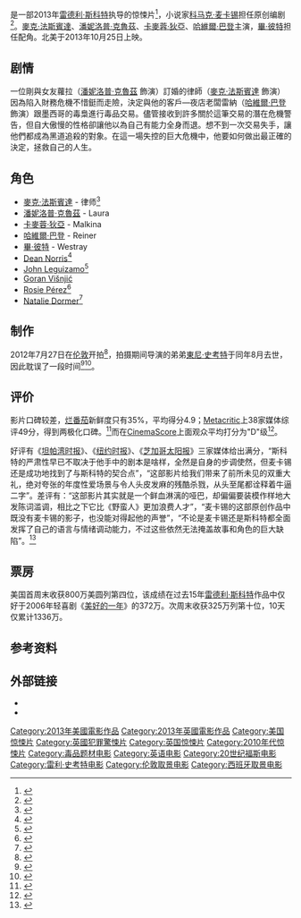 {{noteTA
|G1=Movie
|G2=Show
}}
{{Infobox film
| name           = 玩命法則
| original_name = ''The Counselor''
| image          = The Counselor Poster.jpg
| director       = [[雷利·史考特|雷利·史考特]]
| producer       = {{ubl | 雷利·史考特 | [[Nick_Wechsler_(producer)|Nick Wechsler]] | Steve Schwartz | Paula Mae Schwartz }}
| writer         = [[Cormac_McCarthy|Cormac McCarthy]]
| starring       = {{ubl | [[麥克·法斯賓達|麥克·法斯賓達]] | [[潘妮洛普·克魯茲|潘妮洛普·克魯茲]] | [[卡麥蓉·狄亞|卡麥蓉·狄亞]] | [[哈維爾·巴登|哈維爾·巴登]] | [[畢·彼特|畢·彼特]] }}
| music          = [[Daniel_Pemberton|Daniel Pemberton]]
| cinematography = [[Dariusz_Wolski|Dariusz Wolski]]
| editing        = [[Pietro_Scalia|Pietro Scalia]]
| studio         = {{ubl | Scott Free Productions | Nick Wechsler Productions | Chockstone Pictures }}
| distributor    = [[二十世紀福斯|二十世紀福斯]]
| released       = [[萊斯特廣場|萊斯特廣場]]首映：2013年10月3日<br>[[紐約市|紐約市]]首映典禮：2013年10月9日<br> {{flagicon|USA}} 2013年10月25日<br>{{flagicon|HKG}}{{flagicon|MAC}} 2013年11月14日
| runtime        = 117 分钟
| country        = {{USA}}<br>{{UK}}
| language       = [[英语|英语]]
| budget         = $2500萬美元
| gross          = $7100萬美元<ref>{{cite web |url=http://www.boxofficemojo.com/movies/?id=counselor.htm |title=The Counselor (2013) |publisher=[[Box_Office_Mojo|Box Office Mojo]] |date=2014-01-16 |accessdate=2014-04-18 |archive-url=https://web.archive.org/web/20140429094340/http://boxofficemojo.com/movies/?id=counselor.htm |archive-date=2014-04-29 |dead-url=no }}</ref>
| cn_name  = 黑金杀机<ref>[http://www.apdnews.com/news/47514.html 《黑金杀机》]{{dead link|date=2018年3月 |bot=InternetArchiveBot |fix-attempted=yes }}，亚太日报，2013年11月21日</ref>
| tw_name  = 玩命法則
| hk_name  = 黑權大狀
}}
{{作品名稱|name=''The Counselor''|hk=黑權大狀|tw=玩命法則|cn=黑金杀机}}是一部2013年[[雷德利·斯科特|雷德利·斯科特]]执导的惊悚片<ref>{{cite web |author=Calia, Michael |url=http://blogs.wsj.com/speakeasy/2013/06/25/ridley-scott-cormac-mccarthy-team-up-for-the-counselor-trailer/ |title=Ridley Scott, Cormac McCarthy Team Up for ‘The Counselor’ Trailer |work=Speakeasy |publisher=The Wall Street Journal |date=2013-06-25 |accessdate=2013-06-26 |archive-url=https://web.archive.org/web/20140411115631/http://blogs.wsj.com/speakeasy/2013/06/25/ridley-scott-cormac-mccarthy-team-up-for-the-counselor-trailer/ |archive-date=2014-04-11 |dead-url=no }}</ref>，小说家[[科马克·麦卡锡|科马克·麦卡锡]]担任原创编剧<ref>{{cite web|url=http://www.txstate.edu/news/news_releases/news_archive/2008/01/CormacMcCarthy011008.html|title=The Southwestern Writers Collection acquires Cormac McCarthy papers|access-date=2013-08-24|archive-url=https://web.archive.org/web/20131016090002/http://www.txstate.edu/news/news_releases/news_archive/2008/01/CormacMcCarthy011008.html|archive-date=2013-10-16|dead-url=no}}</ref>。[[麥克·法斯賓達|麥克·法斯賓達]]、[[潘妮洛普·克魯茲|潘妮洛普·克魯茲]]、[[卡麥蓉·狄亞|卡麥蓉·狄亞]]、[[哈維爾·巴登|哈維爾·巴登]]主演，[[畢·彼特|畢·彼特]]担任配角。北美于2013年10月25日上映。

== 剧情 ==
一位剛與女友蘿拉（[[潘妮洛普·克魯茲|潘妮洛普·克魯茲]] 飾演）訂婚的律師（[[麥克·法斯賓達|麥克·法斯賓達]] 飾演）因為陷入財務危機不惜鋌而走險，決定與他的客戶—夜店老闆雷納（[[哈維爾·巴登|哈維爾·巴登]] 飾演）跟墨西哥的毒梟進行毒品交易。儘管接收到許多關於這筆交易的潛在危機警告，但自大傲慢的性格卻讓他以為自己有能力全身而退。想不到一次交易失手，讓他們都成為黑道追殺的對象。在這一場失控的巨大危機中，他要如何做出最正確的決定，拯救自己的人生。

== 角色 ==
* [[麥克·法斯賓達|麥克·法斯賓達]] - 律师<ref name="Fassbender">{{cite web |url=http://www.cinemablend.com/new/Michael-Fassbender-Confirmed-Ridley-Scott-Counselor-29564.html |title=Michael Fassbender Confirmed For Ridley Scott's 'The Counselor' |author=O'Connell, Sean |work=CinemaBlend.com |publisher=Cinema Blend LLC |date=2012-02-21 |accessdate=2012-08-02 |archive-url=https://web.archive.org/web/20150926001620/http://www.cinemablend.com/new/michael-fassbender-confirmed-ridley-scott-counselor-29564.html |archive-date=2015-09-26 |dead-url=no }}</ref>
* [[潘妮洛普·克魯茲|潘妮洛普·克魯茲]] - Laura
* [[卡麥蓉·狄亞|卡麥蓉·狄亞]] - Malkina
* [[哈維爾·巴登|哈維爾·巴登]] - Reiner
* [[畢·彼特|畢·彼特]] - Westray
* [[Dean_Norris|Dean Norris]]<ref name="Norris">{{cite web |url=http://www.upcoming-movies.com/Articles/breaking-bad-s-dean-norris-joins-ridley-scott-s-the-counselor |title=Breaking Bad's Dean Norris joins Ridley Scott's The Counselor |author=Dimake, Peter |work=Upcoming-Movies.com |date=2012-07-25 |accessdate=2012-08-02 |archive-date=2012-08-01 |archive-url=https://web.archive.org/web/20120801002733/http://www.upcoming-movies.com/Articles/breaking-bad-s-dean-norris-joins-ridley-scott-s-the-counselor/ |dead-url=yes }}</ref>
* [[John_Leguizamo|John Leguizamo]]<ref name="Leguizamo">{{cite web |url=http://www.firstshowing.net/2012/john-leguizamo-joins-ridley-scotts-the-counselor-kick-ass-2 |title=John Leguizamo Joins Ridley Scott's 'The Counselor' & 'Kick-Ass 2' |author=Anderton, Ethan |work=FirstShowing.net |date= |accessdate= |archive-url=https://web.archive.org/web/20130929063942/http://www.firstshowing.net/2012/john-leguizamo-joins-ridley-scotts-the-counselor-kick-ass-2/ |archive-date=2013-09-29 |dead-url=no }}</ref>
* [[Goran_Višnjić|Goran Višnjić]]
* [[Rosie_Pérez|Rosie Pérez]]<ref name="Perez">{{cite web |url=http://www.beyondhollywood.com/rosie-perez-joins-ridley-scotts-the-counselor |title=Rosie Perez Joins Ridley Scott's The Counselor |author=McKnight, Brent |work=BeyondHollywood.com |publisher=IndieClick Film Network |date=2012-07-29 |accessdate=2012-08-02 |archive-url=https://web.archive.org/web/20131005151001/http://www.beyondhollywood.com/rosie-perez-joins-ridley-scotts-the-counselor/ |archive-date=2013-10-05 |dead-url=no }}</ref>
* [[娜塔莉·多莫|Natalie Dormer]]<ref name="Dormer">{{cite web |url=http://www.cinemablend.com/new/Game-Thrones-Natalie-Dormer-Cast-Ridley-Scott-Counselor-32284.html |title=Game of Thrones' Natalie Dormer Cast in Ridley Scott's 'The Counselor' |author=Carp, Jesse |work=CinemaBlend.com |publisher=Cinema Blend LLC |date=2012-08-02 |accessdate=2012-08-03 |archive-url=https://web.archive.org/web/20130921054520/http://www.cinemablend.com/new/Game-Thrones-Natalie-Dormer-Cast-Ridley-Scott-Counselor-32284.html |archive-date=2013-09-21 |dead-url=no }}</ref>

== 制作 ==
2012年7月27日在[[伦敦|伦敦]]开拍<ref name="FirstImage">{{cite web |url=http://www.ineedmyfix.com/2012/08/01/first-looks-at-michael-fassbender-and-brad-pitt-filming-the-counselor |title=First Looks at Michael Fassbender and Brad Pitt Filming 'The Counselor' |work=INeedMyFix.com |publisher=Glam Entertainment |date=2012-08-01 |accessdate=2012-08-02 |deadurl=yes |archiveurl=https://web.archive.org/web/20120803002437/https://www.ineedmyfix.com/2012/08/01/first-looks-at-michael-fassbender-and-brad-pitt-filming-the-counselor/ |archivedate=2012-08-03 }}</ref>，拍摄期间导演的弟弟[[東尼·史考特|東尼·史考特]]于同年8月去世，因此耽误了一段时间<ref>{{cite web |url=http://www.hitfix.com/news/ridley-scott-halts-production-on-the-counselor-following-brothers-death |title=Ridley Scott halts production on 'The Counselor' following brother's death |work=HitFix.com |date=2012-08-20 |accessdate=2012-08-21 |archive-url=https://web.archive.org/web/20131029183900/http://www.hitfix.com/news/ridley-scott-halts-production-on-the-counselor-following-brothers-death |archive-date=2013-10-29 |dead-url=no }}</ref><ref>{{cite web |url=http://www.deadline.com/2012/09/ridley-scott-restarts-the-counselor-monday |title=Ridley Scott Resumes ‘The Counselor’ Monday |last=Tartaglione |first=Nancy |work=Deadline.com |date=2012-09-02 |accessdate=2012-09-03 |archive-url=https://web.archive.org/web/20130727125920/http://www.deadline.com/2012/09/ridley-scott-restarts-the-counselor-monday/ |archive-date=2013-07-27 |dead-url=no }}</ref>。

== 评价 ==
影片口碑较差，[[烂番茄|烂番茄]]新鲜度只有35%，平均得分4.9；[[Metacritic|Metacritic]]上38家媒体综评49分，得到两极化口碑。<ref>{{cite web|url=http://www.metacritic.com/movie/the-counselor|title=''The Counselor'' Reviews - Metacritic|publisher=[[Metacritic|Metacritic]]|accessdate=2013-10-17|archive-url=https://web.archive.org/web/20131030092523/http://www.metacritic.com/movie/the-counselor|archive-date=2013-10-30|dead-url=no}}</ref>而在[[CinemaScore|CinemaScore]]上面观众平均打分为"D"级<ref>{{Cite web |url=http://cinemascore.com/ |title=Cinemascore<!-- Bot generated title --> |access-date=2013-10-28 |archive-url=https://web.archive.org/web/20131029194001/http://cinemascore.com/ |archive-date=2013-10-29 |dead-url=no }}</ref>。

好评有《[[坦帕湾时报|坦帕湾时报]]》、《[[纽约时报|纽约时报]]》、《[[芝加哥太阳报|芝加哥太阳报]]》三家媒体给出满分，“斯科特的严肃性早已不取决于他手中的剧本是啥样，全然是自身的步调使然，但麦卡锡还是成功地找到了与斯科特的契合点”，“这部影片给我们带来了前所未见的双重大礼，绝对夸张的年度性爱场景与令人头皮发麻的残酷杀戮，从头至尾都诠释着牛逼二字”。差评有：“这部影片其实就是一个鲜血淋漓的哑巴，却偏偏要装模作样地大发陈词滥调，相比之下它比《野蛮人》更加浪费人才”，“麦卡锡的这部原创作品中既没有麦卡锡的影子，也没能对得起他的声誉”，“不论是麦卡锡还是斯科特都全面发挥了自己的语言与情绪调动能力，不过这些依然无法掩盖故事和角色的巨大缺陷”。<ref>{{Cite web |url=http://ent.sina.com.cn/m/f/2013-10-28/ba4031915.shtml |title=新片《坏老爷》《黑金杀机》《阿黛尔》 |access-date=2013-10-28 |archive-url=https://web.archive.org/web/20131029210445/http://ent.sina.com.cn/m/f/2013-10-28/ba4031915.shtml |archive-date=2013-10-29 |dead-url=no }}</ref>

== 票房 ==
美国首周末收获800万美圆列第四位，该成绩在过去15年[[雷德利·斯科特|雷德利·斯科特]]作品中仅好于2006年轻喜剧《[[美好的一年|美好的一年]]》的372万。次周末收获325万列第十位，10天仅累计1336万。

== 参考资料 ==
{{Reflist|2}}

== 外部链接 ==
* {{IMDb title|2193215|The Counselor}}
* {{mojo title|counselor|The Counselor}}

{{雷利·史考特作品}}
{{DEFAULTSORT:Counselor, The}}
[[Category:2013年美國電影作品|Category:2013年美國電影作品]]
[[Category:2013年英國電影作品|Category:2013年英國電影作品]]
[[Category:美国惊悚片|Category:美国惊悚片]]
[[Category:英國犯罪驚悚片|Category:英國犯罪驚悚片]]
[[Category:英国惊悚片|Category:英国惊悚片]]
[[Category:2010年代惊悚片|Category:2010年代惊悚片]]
[[Category:毒品题材电影|Category:毒品题材电影]]
[[Category:英语电影|Category:英语电影]]
[[Category:20世纪福斯电影|Category:20世纪福斯电影]]
[[Category:雷利·史考特电影|Category:雷利·史考特电影]]
[[Category:伦敦取景电影|Category:伦敦取景电影]]
[[Category:西班牙取景电影|Category:西班牙取景电影]]